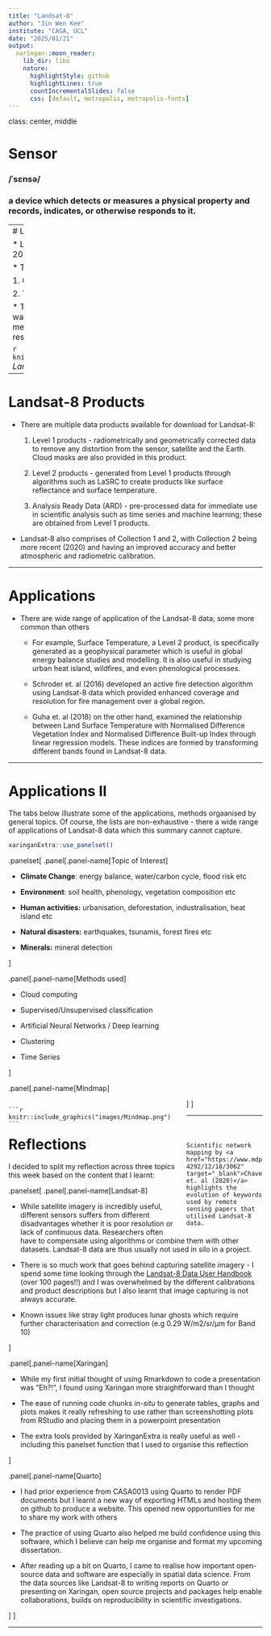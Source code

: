 ```yaml
---
title: "Landsat-8"
author: "Jin Wen Kee"
institute: "CASA, UCL"
date: "2025/01/21"
output:
  xaringan::moon_reader:
    lib_dir: libs
    nature:
      highlightStyle: github
      highlightLines: true
      countIncrementalSlides: false
      css: [default, metropolis, metropolis-fonts]
---
```


class: center, middle

# Sensor

### /ˈsɛnsə/
### a device which detects or measures a physical property and records, indicates, or otherwise responds to it.

---
# Landsat-8

* Landsat-8 is a Earth Observation Satellite launched by NASA/USGS in 2013

* The satellite carries two instruments: 

  1. Operational Land Imager (OLI)
  
  2. Thermal Infrared Sensor (TIRS) 
  
* The OLI measures in the visible, near infrared, and shortwave infrared wavelengths in 9 spectral bands (15-30m resolution) while TIRS measures and surface temperature in two thermal bands (100m resolution)

```r
knitr::include_graphics("sensorpresentation_files/img/landsat82.png")
```
*Landsat-8 in Orbit. Source: [NASA](https://science.nasa.gov/mission/landsat-8-ldcm/)*

---

# Landsat-8 Products 

* There are multiple data products available for download for Landsat-8: 
  
  1. Level 1 products - radiometrically and geometrically corrected data to remove any distortion from the sensor, satellite and the Earth. Cloud masks are also provided in this product.
  
  2. Level 2 products - generated from Level 1 products through algorithms such as LaSRC to create products like surface reflectance and surface temperature.
  
  3. Analysis Ready Data (ARD) - pre-processed data for immediate use in scientific analysis such as time series and machine learning; these are obtained from Level 1 products. 
  
* Landsat-8 also comprises of Collection 1 and 2, with Collection 2 being more recent (2020) and having an improved accuracy and better atmospheric and radiometric calibration.

---

# Applications 

* There are wide range of application of the Landsat-8 data; some more common than others
  
  * For example, Surface Temperature, a Level 2 product, is specifically generated as a geophysical parameter which is useful in global energy balance studies and modelling. It is also useful in studying urban heat island, wildfires, and even phenological processes. 
  
  * Schroder et. al (2016) developed an active fire detection algorithm using Landsat-8 data which provided enhanced coverage and resolution for fire management over a global region.
  
  * Guha et. al (2018) on the other hand, examined the relationship between Land Surface Temperature with Normalised Difference Vegetation Index and Normalised Difference Built-up Index through linear regression models. These indices are formed by transforming different bands found in Landsat-8 data. 

---

# Applications II
The tabs below illustrate some of the applications, methods orgaanised by general topics. Of course, the lists are non-exhaustive - there a wide range of applications of Landsat-8 data which this summary cannot capture. 


```r
xaringanExtra::use_panelset()
```


.panelset[
.panel[.panel-name[Topic of Interest]

 * **Climate Change**: energy balance, water/carbon cycle, flood risk etc
 
 * **Environment**: soil health, phenology, vegetation composition etc 
 
 * **Human activities:** urbanisation, deforestation, industralisation, heat island etc 
 
 * **Natural disasters:** earthquakes, tsunamis, forest fires etc 
 
 * **Minerals:** mineral detection 
 
 
]

.panel[.panel-name[Methods used]

 * Cloud computing 
 
 * Supervised/Unsupervised classification 
 
 * Artificial Neural Networks / Deep learning 
 
 * Clustering 
 
 * Time Series 
 
 
]

.panel[.panel-name[Mindmap]

<div class="row">
  <div class="col-left" style="width: 70%; float: left;">
    ```r
    knitr::include_graphics("images/Mindmap.png")
    ```
  </div>
  <div class="col-right" style="width: 30%; float: right; padding-left: 20px;">
    Scientific network mapping by <a href="https://www.mdpi.com/2072-4292/12/18/3062" target="_blank">Chaves et. al (2020)</a> highlights the evolution of keywords used by remote sensing papers that utilised Landsat-8 data. 
    
  </div>
</div>




]
]

---

# Reflections 

I decided to split my reflection across three topics this week based on the content that I learnt: 

.panelset[
.panel[.panel-name[Landsat-8]

 * While satellite imagery is incredibly useful, different sensors suffers from different disadvantages whether it is poor resolution or lack of continuous data. Researchers often have to compensate using algorithms or combine them with other datasets. Landsat-8 data are thus usually not used in silo in a project. 
 
 * There is so much work that goes behind capturing satellite imagery - I spend some time looking through the [Landsat-8 Data User Handbook](https://d9-wret.s3.us-west-2.amazonaws.com/assets/palladium/production/s3fs-public/atoms/files/LSDS-1574_L8_Data_Users_Handbook-v5.0.pdf) (over 100 pages!!) and I was overwhelmed by the different calibrations and product descriptions but I also learnt that image capturing is not always accurate. 
 
 * Known issues like stray light produces lunar ghosts which require further characterisation and correction (e.g  0.29 W/m2/sr/µm for Band 10)
 
]

.panel[.panel-name[Xaringan]

 * While my first initial thought of using Rmarkdown to code a presentation was "Eh?!", I found using Xaringan more straightforward than I thought 
 
 * The ease of running code chunks *in-situ* to generate tables, graphs and plots makes it really refreshing to use rather than screenshotting plots from RStudio and placing them in a powerpoint presentation 
 
 * The extra tools provided by XaringanExtra is really useful as well - including this panelset function that I used to organise this reflection 
 
 
]

.panel[.panel-name[Quarto]

 * I had prior experience from CASA0013 using Quarto to render PDF documents but I learnt a new way of exporting HTMLs and hosting them on github to produce a website. This opened new opportunities for me to share my work with others 
 
 * The practice of using Quarto also helped me build confidence using this software, which I believe can help me organise and format my upcoming dissertation. 
 
 * After reading up a bit on Quarto, I came to realise how important open-source data and software are especially in spatial data science. From the data sources like Landsat-8 to writing reports on Quarto or presenting on Xaringan, open source projects and packages help enable collaborations, builds on reproducibility in scientific investigations.  



]
]


---

